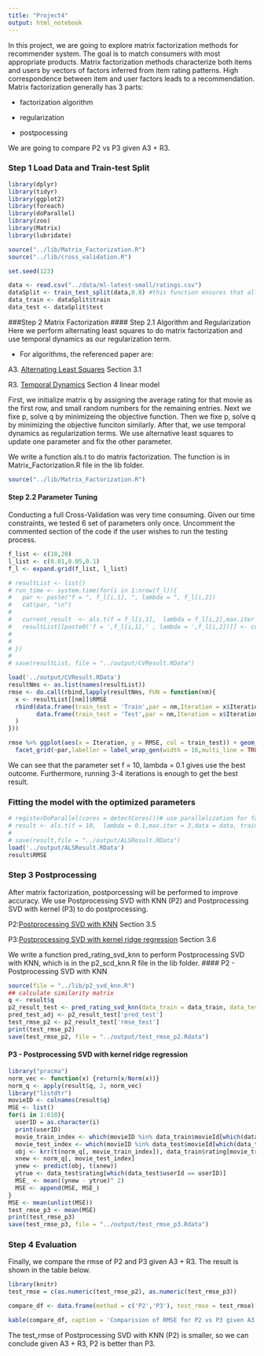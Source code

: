 ```yaml
---
title: "Project4"
output: html_notebook
---
```


In this project, we are going to explore matrix factorization methods for recommender system. The goal is to match consumers with most appropriate products. Matrix factorization methods characterize both items and users by vectors of factors inferred from item rating patterns. High correspondence between item and user factors leads to a recommendation. Matrix factorization generally has 3 parts:

- factorization algorithm

- regularization

- postpocessing

We are going to compare P2 vs P3 given A3 + R3.

### Step 1 Load Data and Train-test Split
```r

library(dplyr)
library(tidyr)
library(ggplot2)
library(foreach)
library(doParallel)
library(zoo)
library(Matrix)
library(lubridate)

source("../lib/Matrix_Factorization.R")
source("../lib/cross_validation.R")

set.seed(123)

data <- read.csv("../data/ml-latest-small/ratings.csv")
dataSplit <- train_test_split(data,0.8) #this function ensures that all users and movies are in the training set.
data_train <- dataSplit$train
data_test <- dataSplit$test

```


###Step 2 Matrix Factorization
#### Step 2.1 Algorithm and Regularization
Here we perform alternating least squares to do matrix factorization and use temporal dynamics as our regularization term.

- For algorithms, the referenced paper are:

A3. [Alternating Least Squares](./paper/P4 Large-scale Parallel Collaborative Filtering for the Netflix Prize.pdf) Section 3.1

R3. [Temporal Dynamics](./paper/P5 Collaborative Filtering with Temporal Dynamics.pdf) Section 4 linear model

First, we initialize matrix q by assigning the average rating for that movie as the first row, and small random numbers for the remaining entries. Next we fixe p, solve q by minimizeing the objective function. Then we fixe p, solve q by minimizing the objective funciton similarly. After that, we use temporal dynamics as regularization terms. We use alternative least squares to update one parameter and fix the other parameter. 

We write a function als.t to do matrix factorization. The function is in Matrix_Factorization.R file in the lib folder.
```r
source("../lib/Matrix_Factorization.R")
```


#### Step 2.2 Parameter Tuning

Conducting a full Cross-Validation was very time consuming. Given our time constraints, we tested 6 set of parameters only once. Uncomment the commented section of the code if the user wishes to run the testing process.

```r

f_list <- c(10,20)
l_list <- c(0.01,0.05,0.1)
f_l <- expand.grid(f_list, l_list)

# resultList <- list()
# run_time <- system.time(for(i in 1:nrow(f_l)){
#   par <- paste("f = ", f_l[i,1], ", lambda = ", f_l[i,2])
#   cat(par, "\n")
#   
#   current_result  <- als.t(f = f_l[i,1],  lambda = f_l[i,2],max.iter = 10,data = data, train = data_train, test = data_test)
#   resultList[[paste0('f = ',f_l[i,1],' , lambda = ',f_l[i,2])]] <- current_result
#   
#   
# })
# 
# save(resultList, file = "../output/CVResult.RData")

load('../output/CVResult.RData')
resultNms <- as.list(names(resultList))
rmse <- do.call(rbind,lapply(resultNms, FUN = function(nm){
  x <- resultList[[nm]]$RMSE
  rbind(data.frame(train_test = 'Train',par = nm,Iteration = x$Iteration,RMSE = x$Train.Q.Update,check.names = F),
        data.frame(train_test = 'Test',par = nm,Iteration = x$Iteration,RMSE = x$Test.Q.Update,check.names = F)
  )
}))

rmse %>% ggplot(aes(x = Iteration, y = RMSE, col = train_test)) + geom_point() + 
  facet_grid(~par,labeller = label_wrap_gen(width = 16,multi_line = TRUE)) + scale_x_continuous(breaks = c(0,5,10),labels = c('0','5','10'))


```
  
We can see that the parameter set f = 10, lambda = 0.1 gives use the best outcome. Furthermore, running 3-4 iterations is enough to get the best result.

### Fitting the model with the optimized parameters

```r
# registerDoParallel(cores = detectCores())# use parallelization for faster procesing
# result <- als.t(f = 10,  lambda = 0.1,max.iter = 3,data = data, train = data_train, test = data_test)
# 
# save(result,file = "../output/ALSResult.RData")
load('../output/ALSResult.RData')
result$RMSE
```


### Step 3 Postprocessing
After matrix factorization, postporcessing will be performed to improve accuracy. We use Postprocessing SVD with KNN (P2) and Postprocessing SVD with kernel (P3) to do postprocessing.

P2:[Postprocessing SVD with KNN](./paper/P2 Improving regularized singular value decomposition for collaborative filtering .pdf) Section 3.5

P3:[Postprocessing SVD with kernel ridge regression](./paper/P2 Improving regularized singular value decomposition for collaborative filtering .pdf) Section 3.6

We write a function pred_rating_svd_knn to perform Postprocessing SVD with KNN, which is in the p2_scd_knn.R file in the lib folder. 
#### P2 - Postprocessing SVD with KNN
```r
source(file = "../lib/p2_svd_knn.R")
## calculate similarity matrix 
q <- result$q
p2_result_test <- pred_rating_svd_knn(data_train = data_train, data_test = data_test, q)
pred_test_adj <- p2_result_test['pred_test']
test_rmse_p2 <- p2_result_test['rmse_test']
print(test_rmse_p2)
save(test_rmse_p2, file = "../output/test_rmse_p2.Rdata")
```

#### P3 - Postprocessing SVD with kernel ridge regression 
```r
library("pracma")
norm_vec <- function(x) {return(x/Norm(x))}
norm_q <- apply(result$q, 2, norm_vec)
library("listdtr")
movieID <- colnames(result$q)
MSE <- list()
for(i in 1:610){
  userID = as.character(i)
  print(userID)
  movie_train_index <- which(movieID %in% data_train$movieId[which(data_train$userId == userID)])
  movie_test_index <- which(movieID %in% data_test$movieId[which(data_test$userId == userID)])
  obj <- krr(t(norm_q[, movie_train_index]), data_train$rating[movie_train_index])
  xnew <- norm_q[, movie_test_index]
  ynew <- predict(obj, t(xnew))
  ytrue <- data_test$rating[which(data_test$userId == userID)]
  MSE_ <- mean((ynew - ytrue)^ 2)
  MSE <- append(MSE, MSE_)
}
MSE <- mean(unlist(MSE))
test_rmse_p3 <- mean(MSE)
print(test_rmse_p3)
save(test_rmse_p3, file = "../output/test_rmse_p3.Rdata")
```

### Step 4 Evaluation
Finally, we compare the rmse of P2 and P3 given A3 + R3. The result is shown in the table below.

```r
library(knitr)
test_rmse = c(as.numeric(test_rmse_p2), as.numeric(test_rmse_p3))

compare_df <- data.frame(method = c('P2','P3'), test_rmse = test_rmse)

kable(compare_df, caption = 'Comparision of RMSE for P2 vs P3 given A3 + R3')
```

The test_rmse of Postprocessing SVD with KNN (P2) is smaller, so we can conclude given A3 + R3, P2 is better than P3.